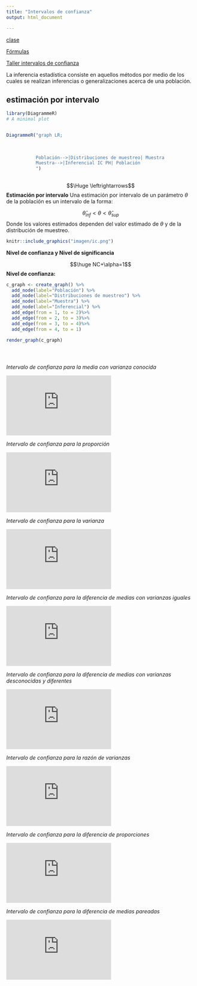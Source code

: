 ```yaml
---
title: "Intervalos de confianza"
output: html_document

---
```




[clase](https://github.com/estadisticaITM/estadisticaITM.github.io/blob/master/Intervalos%20de%20confianzajtg.pdf)

[Fórmulas](https://github.com/estadisticaITM/estadisticaITM.github.io/blob/master/f%C3%B3rmulas.pdf)


<a href="tallerIC.html" target="_blank"> Taller intervalos de confianza</a>

La inferencia estadística consiste en aquellos métodos por medio de los cuales se realizan inferencias o generalizaciones acerca de una población. 

## estimación por intervalo

```r
library(DiagrammeR)
# A minimal plot


DiagrammeR("graph LR;
          
          
          
           Población-->|Distribuciones de muestreo| Muestra
           Muestra-->|Inferencial IC PH| Población
           ")
            

```


$$\Huge  \leftrightarrows$$
**Estimación por intervalo**
Una estimación por intervalo de un parámetro $\theta$ de la población es un intervalo de la forma: 

$$\hat \theta_{inf}<\theta<\hat \theta_{sup}$$
Donde los valores estimados dependen del valor estimado de $\theta$ y de la distribución de muestreo.



```r
knitr::include_graphics("imagen/ic.png")
```

 
**Nivel de confianza y Nivel de significancia**


$$\huge NC+\alpha=1$$
**Nivel de confianza:**


```r


c_graph <- create_graph() %>%
  add_node(label="Población") %>%
  add_node(label="Distribuciones de muestreo") %>%
  add_node(label="Muestra") %>%
  add_node(label="Inferencial") %>%
  add_edge(from = 1, to = 2)%>% 
  add_edge(from = 2, to = 3)%>% 
  add_edge(from = 3, to = 4)%>% 
  add_edge(from = 4, to = 1)

render_graph(c_graph)





```

*Intervalo de confianza para la media con varianza conocida*

<iframe width="280" height="160" src="https://www.youtube.com/embed/tnDFgEv_a-I?list=RDCMUCMLQ_dQirjjwPjR8skwX3gA" title="YouTube video player" frameborder="0" allow="accelerometer; autoplay; clipboard-write; encrypted-media; gyroscope; picture-in-picture" allowfullscreen></iframe>

*Intervalo de confianza para la proporción*

<iframe width="280" height="160" src="https://www.youtube.com/embed/oJv6d9IECRo?list=RDCMUCMLQ_dQirjjwPjR8skwX3gA" title="YouTube video player" frameborder="0" allow="accelerometer; autoplay; clipboard-write; encrypted-media; gyroscope; picture-in-picture" allowfullscreen></iframe>

*Intervalo de confianza para la varianza*

<iframe width="280" height="160" src="https://www.youtube.com/embed/Pw66ZHxzAF4?list=RDCMUCMLQ_dQirjjwPjR8skwX3gA" title="YouTube video player" frameborder="0" allow="accelerometer; autoplay; clipboard-write; encrypted-media; gyroscope; picture-in-picture" allowfullscreen></iframe>

*Intervalo de confianza para la diferencia de medias con varianzas iguales*

<iframe width="280" height="160" src="https://www.youtube.com/embed/aMOINMuUXVc?list=RDCMUCMLQ_dQirjjwPjR8skwX3gA" title="YouTube video player" frameborder="0" allow="accelerometer; autoplay; clipboard-write; encrypted-media; gyroscope; picture-in-picture" allowfullscreen></iframe>

*Intervalo de confianza para la diferencia de medias con varianzas desconocidas y diferentes*

<iframe width="280" height="160" src="https://www.youtube.com/embed/YIImQIRDGMg?list=PLfX5C7cc6LRKG-OUUatElez6mzu1B9UjR" title="YouTube video player" frameborder="0" allow="accelerometer; autoplay; clipboard-write; encrypted-media; gyroscope; picture-in-picture" allowfullscreen></iframe>

*Intervalo de confianza para la razón de varianzas*

<iframe width="280" height="160" src="https://www.youtube.com/embed/SzXfVJbPh-0?list=PLfX5C7cc6LRKG-OUUatElez6mzu1B9UjR" title="YouTube video player" frameborder="0" allow="accelerometer; autoplay; clipboard-write; encrypted-media; gyroscope; picture-in-picture" allowfullscreen></iframe>

*Intervalo de confianza para la diferencia de proporciones*

<iframe width="280" height="160" src="https://www.youtube.com/embed/Bwbe7cvkDn4?list=PLfX5C7cc6LRKG-OUUatElez6mzu1B9UjR" title="YouTube video player" frameborder="0" allow="accelerometer; autoplay; clipboard-write; encrypted-media; gyroscope; picture-in-picture" allowfullscreen></iframe>

*Intervalo de confianza para la diferencia de medias pareadas*

<iframe width="280" height="160" src="https://www.youtube.com/embed/hcEaKfN28Y0?list=PLfX5C7cc6LRKG-OUUatElez6mzu1B9UjR" title="YouTube video player" frameborder="0" allow="accelerometer; autoplay; clipboard-write; encrypted-media; gyroscope; picture-in-picture" allowfullscreen></iframe>
